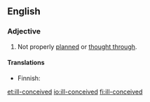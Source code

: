 ==English==

===Adjective===
{{en-adj|pos=[[ill]]-[[conceived]]}}

# Not properly [[planned]] or [[thought through]].

====Translations====
{{trans-top|not properly planned or thought through}}
* Finnish: {{t|fi|huonosti suunniteltu}}
{{trans-mid}}
{{trans-bottom}}

[[et:ill-conceived]]
[[io:ill-conceived]]
[[fi:ill-conceived]]